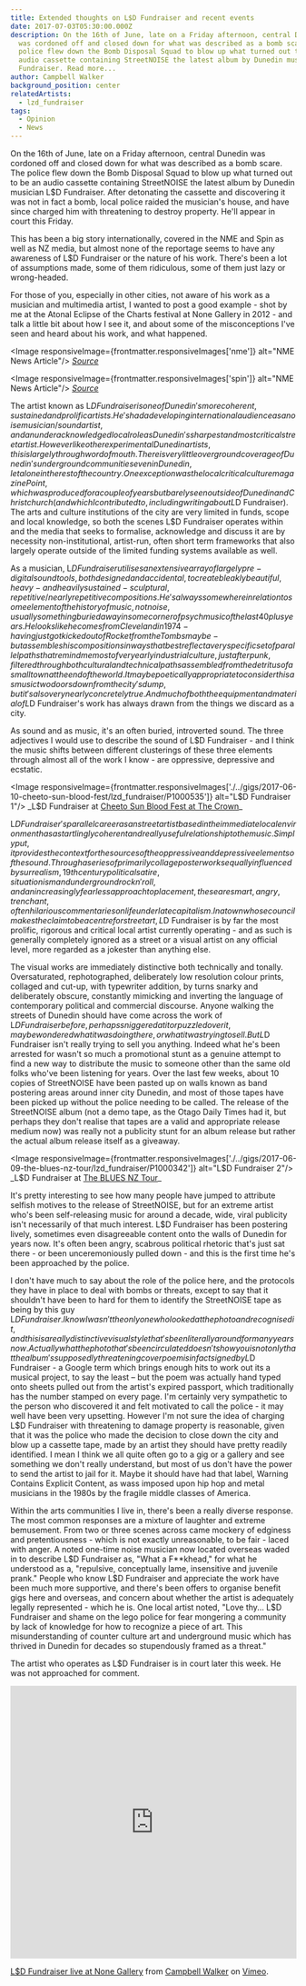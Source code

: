 ```yaml
---
title: Extended thoughts on L$D Fundraiser and recent events
date: 2017-07-03T05:30:00.000Z
description: On the 16th of June, late on a Friday afternoon, central Dunedin
  was cordoned off and closed down for what was described as a bomb scare. The
  police flew down the Bomb Disposal Squad to blow up what turned out to be an
  audio cassette containing StreetNOISE the latest album by Dunedin musician L$D
  Fundraiser. Read more...
author: Campbell Walker
background_position: center
relatedArtists:
  - lzd_fundraiser
tags:
  - Opinion
  - News
---
```



On the 16th of June, late on a Friday afternoon, central Dunedin was cordoned off and closed down for what was described as a bomb scare. The police flew down the Bomb Disposal Squad to blow up what turned out to be an audio cassette containing StreetNOISE the latest album by Dunedin musician L$D Fundraiser. After detonating the cassette and discovering it was not in fact a bomb, local police raided the musician's house, and have since charged him with threatening to destroy property. He'll appear in court this Friday.

This has been a big story internationally, covered in the NME and Spin as well as NZ media, but almost none of the reportage seems to have any awareness of L$D Fundraiser or the nature of his work. There's been a lot of assumptions made, some of them ridiculous, some of them just lazy or wrong-headed.

For those of you, especially in other cities, not aware of his work as a musician and multimedia artist, I wanted to post a good example - shot by me at the Atonal Eclipse of the Charts festival at None Gallery in 2012 - and talk a little bit about how I see it, and about some of the misconceptions I've seen and heard about his work, and what happened.

<Image responsiveImage={frontmatter.responsiveImages['nme']} alt="NME News Article"/>
_<a href='http://www.nme.com/news/new-zealand-city-evacuated-noise-rock-cassette-bomb-threat-2091172'>Source</a>_

<Image responsiveImage={frontmatter.responsiveImages['spin']} alt="NME News Article"/>
_<a href='http://www.spin.com/2017/06/noise-band-bomb-cassette-lsd-fundraiser/'>Source</a>_

The artist known as L$D Fundraiser is one of Dunedin's more coherent, sustained and prolific artists. He's had a developing international audience as a noise musician/sound artist, and an underacknowledged local role as Dunedin's sharpest and most critical street artist. However like other experimental Dunedin artists, this is largely through word of mouth. There is very little overground coverage of Dunedin's underground communities even in Dunedin, let alone in the rest of the country. One exception was the local critical culture magazine Point, which was produced for a couple of years but barely seen out side of Dunedin and Christchurch (and which I contributed to, including writing about L$D Fundraiser). The arts and culture institutions of the city are very limited in funds, scope and local knowledge, so both the scenes L$D Fundraiser operates within and the media that seeks to formalise, acknowledge and discuss it are by necessity non-institutional, artist-run, often short term frameworks that also largely operate outside of the limited funding systems available as well.

As a musician, L$D Fundraiser utilises an extensive array of largely pre-digital sound tools, both designed and accidental, to create bleakly beautiful, heavy - and heavily sustained - sculptural, repetitive/nearly repetitive compositions. He's always somewhere in relation to some element of the history of music, not noise, usually something buried away in some corner of psych music of the last 40 plus years. He looks like he comes from Cleveland in 1974 - having just got kicked out of Rocket from the Tombs maybe - but assembles his compositions in ways that best reflect a very specific set of parallel paths that remind me most of very early industrial culture, just after punk, filtered through both cultural and technical paths assembled from the detritus of a small town at the end of the world. It may be poetically appropriate to consider this as music two doors down from the city's dump, but it's also very nearly concretely true. And much of both the equipment and material of L$D Fundraiser's work has always drawn from the things we discard as a city.

As sound and as music, it's an often buried, introverted sound. The three adjectives I would use to describe the sound of L$D Fundraiser - and I think the music shifts between different clusterings of these three elements through almost all of the work I know - are oppressive, depressive and ecstatic.

<Image responsiveImage={frontmatter.responsiveImages['./../gigs/2017-06-10-cheeto-sun-blood-fest/lzd_fundraiser/P1000535']} alt="L$D Fundraiser 1"/>
_L$D Fundraiser at <a title='Cheeto Sun Blood Fest at The Crown' href='/gigs/cheeto-sun-blood-fest/#lzd_fundraiser'>Cheeto Sun Blood Fest at The Crown</a>_

L$D Fundraiser's parallel career as an street artist based in the immediate local environment has a startlingly coherent and really useful relationship to the music. Simply put, it provides the context for the sources of the oppressive and depressive elements of the sound. Through a series of primarily collage poster works equally influenced by surrealism, 19th century political satire, situationism and underground rock n' roll, and an increasingly fearless approach to placement, these are smart, angry, trenchant, often hilarious commentaries on life under late capitalism. In a town whose council makes the claim to be a centre for street art, L$D Fundraiser is by far the most prolific, rigorous and critical local artist currently operating - and as such is generally completely ignored as a street or a visual artist on any official level, more regarded as a jokester than anything else.

The visual works are immediately distinctive both technically and tonally. Oversaturated, rephotographed, deliberately low resolution colour prints, collaged and cut-up, with typewriter addition, by turns snarky and deliberately obscure, constantly mimicking and inverting the language of contemporary political and commercial discourse. Anyone walking the streets of Dunedin should have come across the work of L$D Fundraiser before, perhaps sniggered at it or puzzled over it, maybe wondered what it was doing there, or what it was trying to sell. But L$D Fundraiser isn't really trying to sell you anything. Indeed what he's been arrested for wasn't so much a promotional stunt as a genuine attempt to find a new way to distribute the music to someone other than the same old folks who've been listening for years. Over the last few weeks, about 10 copies of StreetNOISE have been pasted up on walls known as band postering areas around inner city Dunedin, and most of those tapes have been picked up without the police needing to be called. The release of the StreetNOISE album (not a demo tape, as the Otago Daily Times had it, but perhaps they don't realise that tapes are a valid and appropriate release medium now) was really not a publicity stunt for an album release but rather the actual album release itself as a giveaway.

<Image responsiveImage={frontmatter.responsiveImages['./../gigs/2017-06-09-the-blues-nz-tour/lzd_fundraiser/P1000342']} alt="L$D Fundraiser 2"/>
_L$D Fundraiser at <a title='The BLUES NZ Tour' href='/gigs/the-blues-nz-tour/#lzd_fundraiser'>The BLUES NZ Tour</a>_

It's pretty interesting to see how many people have jumped to attribute selfish motives to the release of StreetNOISE, but for an extreme artist who's been self-releasing music for around a decade, wide, viral publicity isn't necessarily of that much interest. L$D Fundraiser has been postering lively, sometimes even disagreeable content onto the walls of Dunedin for years now. It's often been angry, scabrous political rhetoric that's just sat there - or been unceremoniously pulled down - and this is the first time he's been approached by the police.

I don't have much to say about the role of the police here, and the protocols they have in place to deal with bombs or threats, except to say that it shouldn't have been to hard for them to identify the StreetNOISE tape as being by this guy L$D Fundraiser. I know I wasn't the only one who looked at the photo and recognised it, and this is a really distinctive visual style that's been literally around for many years now. Actually what the photo that's been circulated doesn't show you is not only that the album's supposedly threatening cover poem is in fact signed by L$D Fundraiser - a Google term which brings enough hits to work out its a musical project, to say the least – but the poem was actually hand typed onto sheets pulled out from the artist's expired passport, which traditionally has the number stamped on every page. I'm certainly very sympathetic to the person who discovered it and felt motivated to call the police - it may well have been very upsetting. However I'm not sure the idea of charging L$D Fundraiser with threatening to damage property is reasonable, given that it was the police who made the decision to close down the city and blow up a cassette tape, made by an artist they should have pretty readily identified. I mean I think we all quite often go to a gig or a gallery and see something we don't really understand, but most of us don't have the power to send the artist to jail for it. Maybe it should have had that label, Warning Contains Explicit Content, as wass imposed upon hip hop and metal musicians in the 1980s by the fragile middle classes of America.

Within the arts communities I live in, there's been a really diverse response. The most common responses are a mixture of laughter and extreme bemusement. From two or three scenes across came mockery of edginess and pretentiousness - which is not exactly unreasonable, to be fair - laced with anger. A noted one-time noise musician now located overseas waded in to describe L$D Fundraiser as, "What a F**khead," for what he understood as a, "repulsive, conceptually lame, insensitive and juvenile prank." People who know L$D Fundraiser and appreciate the work have been much more supportive, and there's been offers to organise benefit gigs here and overseas, and concern about whether the artist is adequately legally represented - which he is. One local artist noted, "Love thy... L$D Fundraiser and shame on the lego police for fear mongering a community by lack of knowledge for how to recognize a piece of art. This misunderstanding of counter culture art and underground music which has thrived in Dunedin for decades so stupendously framed as a threat."

The artist who operates as L$D Fundraiser is in court later this week. He was not approached for comment.

<iframe src="https://player.vimeo.com/video/223014965" width="100%" height="480" frameBorder="0" webkitallowFullscreen mozallowFullscreen allowFullscreen></iframe>
<p><a href="https://vimeo.com/223014965">L$D Fundraiser live at None Gallery</a> from <a href="https://vimeo.com/user4052181">Campbell Walker</a> on <a href="https://vimeo.com">Vimeo</a>.</p>
